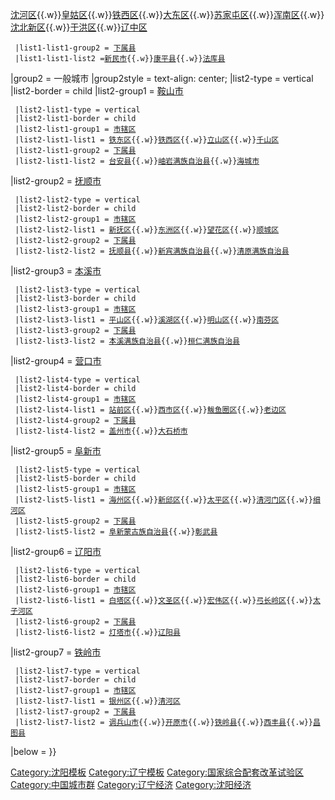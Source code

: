 {{NavboxV2
|type = vertical
|name  = 沈阳经济区
|title = [[沈阳经济区]]
|above  = 
|group1 = 核心城市
|group1style = text-align: center;
|list1-type = vertical
|list1-border = child
|list1-group1 = [[沈阳市]]
  |list1-list1-type = vertical
  |list1-list1-border = child
  |list1-list1-group1 = [[市辖区]]
  |list1-list1-list1 = [[和平区 (沈阳市)|和平区]]{{.w}}[[沈河区]]{{.w}}[[皇姑区]]{{.w}}[[铁西区 (沈阳市)|铁西区]]{{.w}}[[大东区]]{{.w}}[[苏家屯区]]{{.w}}[[浑南区]]{{.w}}[[沈北新区]]{{.w}}[[于洪区]]{{.w}}[[辽中区]]
  |list1-list1-group2 = [[县|下属县]]
  |list1-list1-list2 =[[新民市]]{{.w}}[[康平县]]{{.w}}[[法库县]]



|group2 = 一般城市
|group2style = text-align: center;
|list2-type = vertical
|list2-border = child
|list2-group1 = [[鞍山市]]
  |list2-list1-type = vertical
  |list2-list1-border = child
  |list2-list1-group1 = [[市辖区]]
  |list2-list1-list1 = [[铁东区 (鞍山市)|铁东区]]{{.w}}[[铁西区 (鞍山市)|铁西区]]{{.w}}[[立山区]]{{.w}}[[千山区]]
  |list2-list1-group2 = [[县|下属县]]
  |list2-list1-list2 = [[台安县]]{{.w}}[[岫岩满族自治县]]{{.w}}[[海城市]]

|list2-group2 = [[抚顺市]]
  |list2-list2-type = vertical
  |list2-list2-border = child
  |list2-list2-group1 = [[市辖区]]
  |list2-list2-list1 = [[新抚区]]{{.w}}[[东洲区]]{{.w}}[[望花区]]{{.w}}[[顺城区]]
  |list2-list2-group2 = [[县|下属县]]
  |list2-list2-list2 = [[抚顺县]]{{.w}}[[新宾满族自治县]]{{.w}}[[清原满族自治县]]

|list2-group3 = [[本溪市]]
  |list2-list3-type = vertical
  |list2-list3-border = child
  |list2-list3-group1 = [[市辖区]]
  |list2-list3-list1 = [[平山区]]{{.w}}[[溪湖区]]{{.w}}[[明山区]]{{.w}}[[南芬区]]
  |list2-list3-group2 = [[县|下属县]]
  |list2-list3-list2 = [[本溪满族自治县]]{{.w}}[[桓仁满族自治县]]

|list2-group4 = [[营口市]]
  |list2-list4-type = vertical
  |list2-list4-border = child
  |list2-list4-group1 = [[市辖区]]
  |list2-list4-list1 = [[站前区]]{{.w}}[[西市区]]{{.w}}[[鲅鱼圈区]]{{.w}}[[老边区]]
  |list2-list4-group2 = [[县|下属县]]
  |list2-list4-list2 = [[盖州市]]{{.w}}[[大石桥市]]

|list2-group5 = [[阜新市]]
  |list2-list5-type = vertical
  |list2-list5-border = child
  |list2-list5-group1 = [[市辖区]]
  |list2-list5-list1 = [[海州区 (阜新市)|海州区]]{{.w}}[[新邱区]]{{.w}}[[太平区 (阜新市)|太平区]]{{.w}}[[清河门区]]{{.w}}[[细河区]]
  |list2-list5-group2 = [[县|下属县]]
  |list2-list5-list2 = [[阜新蒙古族自治县]]{{.w}}[[彰武县]]

|list2-group6 = [[辽阳市]]
  |list2-list6-type = vertical
  |list2-list6-border = child
  |list2-list6-group1 = [[市辖区]]
  |list2-list6-list1 = [[白塔区]]{{.w}}[[文圣区]]{{.w}}[[宏伟区]]{{.w}}[[弓长岭区]]{{.w}}[[太子河区]]
  |list2-list6-group2 = [[县|下属县]]
  |list2-list6-list2 = [[灯塔市]]{{.w}}[[辽阳县]]

|list2-group7 = [[铁岭市]]
  |list2-list7-type = vertical
  |list2-list7-border = child
  |list2-list7-group1 = [[市辖区]]
  |list2-list7-list1 = [[银州区]]{{.w}}[[清河区 (铁岭市)|清河区]]
  |list2-list7-group2 = [[县|下属县]]
  |list2-list7-list2 = [[调兵山市]]{{.w}}[[开原市]]{{.w}}[[铁岭县]]{{.w}}[[西丰县]]{{.w}}[[昌图县]]

|below = 
}}<noinclude>
[[Category:沈阳模板]]
[[Category:辽宁模板]]
[[Category:国家综合配套改革试验区]]
[[Category:中国城市群]]
[[Category:辽宁经济]]
[[Category:沈阳经济]]
</noinclude>